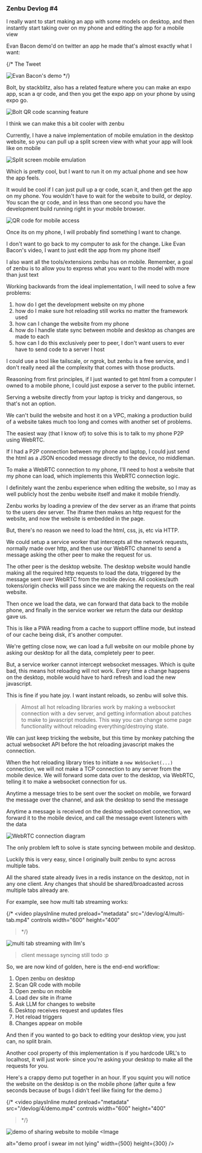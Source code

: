 
### Zenbu Devlog #4

I really want to start making an app with some models on desktop, and then instantly start taking over on my phone and editing the app for a mobile view

Evan Bacon demo'd on twitter an app he made that's almost exactly what I want:

<TweetComponent id="1904548835143409948"/>
{/* <Link href="https://x.com/Baconbrix/status/1904548835143409948">The Tweet</Link>

<Image
  src="/devlog/4/bacon.png"
  alt="Evan Bacon's demo"
  width={400}
  height={300}
/> */}

Bolt, by stackblitz, also has a related feature where you can make an expo app, scan a qr code, and then you get the expo app on your phone by using expo go.

<Image
  src="/devlog/4/bolt.png"
  alt="Bolt QR code scanning feature"
  width={500}
  height={300}
/>

I think we can make this a bit cooler with <Link href="/blog/zenbu-devlog-intro"><span className='underline underline-offset-[3px]'>zenbu</span></Link>

Currently, I have a naive implementation of mobile emulation in the desktop website, so you can pull up a split screen view with what your app will look like on mobile

<Image
  src="/devlog/4/split.png"
  alt="Split screen mobile emulation"
  width={600}
  height={400}
/>

Which is pretty cool, but I want to run it on my actual phone and see how the app feels.

It would be cool if I can just pull up a qr code, scan it, and then get the app on my phone. You wouldn't have to wait for the website to build, or deploy. You scan the qr code, and in less than one second you have the development build running right in your mobile browser.

<Image
  src="/devlog/4/qrb.png"
  alt="QR code for mobile access"
  width={500}
  height={300}
/>

Once its on my phone, I will probably find something I want to change.

I don't want to go back to my computer to ask for the change. Like Evan Bacon's video, I want to just edit the app from my phone itself

I also want all the tools/extensions zenbu has on mobile. Remember, a goal of zenbu is to allow you to express what you want to the model with more than just text

Working backwards from the ideal implementation, I will need to solve a few problems:

1. how do I get the development website on my phone
2. how do I make sure hot reloading still works no matter the framework used
3. how can I change the website from my phone
4. how do I handle state sync between mobile and desktop as changes are made to each
5. how can I do this exclusively peer to peer, I don't want users to ever have to send code to a server I host

I could use a tool like tailscale, or ngrok, but zenbu is a free service, and I don't really need all the complexity that comes with those products.

Reasoning from first principles, if I just wanted to get html from a computer I owned to a mobile phone, I could just expose a server to the public internet.

Serving a website directly from your laptop is tricky and dangerous, so that's not an option.

We can't build the website and host it on a VPC, making a production build of a website takes much too long and comes with another set of problems.

The easiest way (that I know of) to solve this is to talk to my phone P2P using WebRTC.

If I had a P2P connection between my phone and laptop, I could just send the html as a JSON encoded message directly to the device, no middleman.

To make a WebRTC connection to my phone, I'll need to host a website that my phone can load, which implements this WebRTC connection logic.

I definitely want the zenbu experience when editing the website, so I may as well publicly host the zenbu website itself and make it mobile friendly.

Zenbu works by loading a preview of the dev server as an iframe that points to the users dev server. The iframe then makes an http request for the website, and now the website is embedded in the page.

But, there's no reason we need to load the html, css, js, etc via HTTP.

We could setup a service worker that intercepts all the network requests, normally made over http, and then use our WebRTC channel to send a message asking the other peer to make the request for us.

The other peer is the desktop website. The desktop website would handle making all the required http requests to load the data, triggered by the message sent over WebRTC from the mobile device. All cookies/auth tokens/origin checks will pass since we are making the requests on the real website.

Then once we load the data, we can forward that data back to the mobile phone, and finally in the service worker we return the data our desktop gave us.

This is like a PWA reading from a cache to support offline mode, but instead of our cache being disk, it's another computer.

We're getting close now, we can load a full website on our mobile phone by asking our desktop for all the data, completely peer to peer.

But, a service worker cannot intercept websocket messages. Which is quite bad, this means hot reloading will not work. Every time a change happens on the desktop, mobile would have to hard refresh and load the new javascript.

This is fine if you hate joy. I want instant reloads, so zenbu will solve this.

> Almost all hot reloading libraries work by making a websocket connection with a dev server, and getting information about patches to make to javascript modules. This way you can change some page functionality without reloading everything/destroying state.

We can just keep tricking the website, but this time by monkey patching the actual websocket API before the hot reloading javascript makes the connection.

When the hot reloading library tries to initiate a `new WebSocket(...)` connection, we will not make a TCP connection to any server from the mobile device. We will forward some data over to the desktop, via WebRTC, telling it to make a websocket connection for us.

Anytime a message tries to be sent over the socket on mobile, we forward the message over the channel, and ask the desktop to send the message

Anytime a message is received on the desktop websocket connection, we forward it to the mobile device, and call the message event listeners with the data

<Image
  src="/devlog/4/diagram.png"
  alt="WebRTC connection diagram"
  width={600}
  height={400}
/>

The only problem left to solve is state syncing between mobile and desktop.

Luckily this is very easy, since I originally built zenbu to sync across multiple tabs.

All the shared state already lives in a redis instance on the desktop, not in any one client. Any changes that should be shared/broadcasted across multiple tabs already are.

For example, see how multi tab streaming works:

{/\* <video
playsInline
muted
preload="metadata"
src="/devlog/4/multi-tab.mp4"
controls
width="600"
height="400"

> </video> */}

<Image
  src="/devlog/4/multi-tab.gif"
  alt="multi tab streaming with llm's"
  width={600}
  height={400}
/>

> client message syncing still todo :p

So, we are now kind of golden, here is the end-end workflow:

1. Open zenbu on desktop
2. Scan QR code with mobile
3. Open zenbu on mobile
4. Load dev site in iframe
5. Ask LLM for changes to website
6. Desktop receives request and updates files
7. Hot reload triggers
8. Changes appear on mobile

And then if you wanted to go back to editing your desktop view, you just can, no split brain.

Another cool property of this implementation is if you hardcode URL's to localhost, it will just work- since you're asking your desktop to make all the requests for you.

Here's a crappy demo put together in an hour. If you squint you will notice the website on the desktop is on the mobile phone (after quite a few seconds because of bugs I didn't feel like fixing for the demo.)

{/\* <video
playsInline
muted
preload="metadata"
src="/devlog/4/demo.mp4"
controls
width="600"
height="400"

> </video> */}

<Image
 src="/devlog/4/demo.gif"
  alt="demo of sharing website to mobile"
  width={600}
  height={400}
/>
<Image

alt="demo proof i swear im not lying"
width={500}
height={300}
/>

